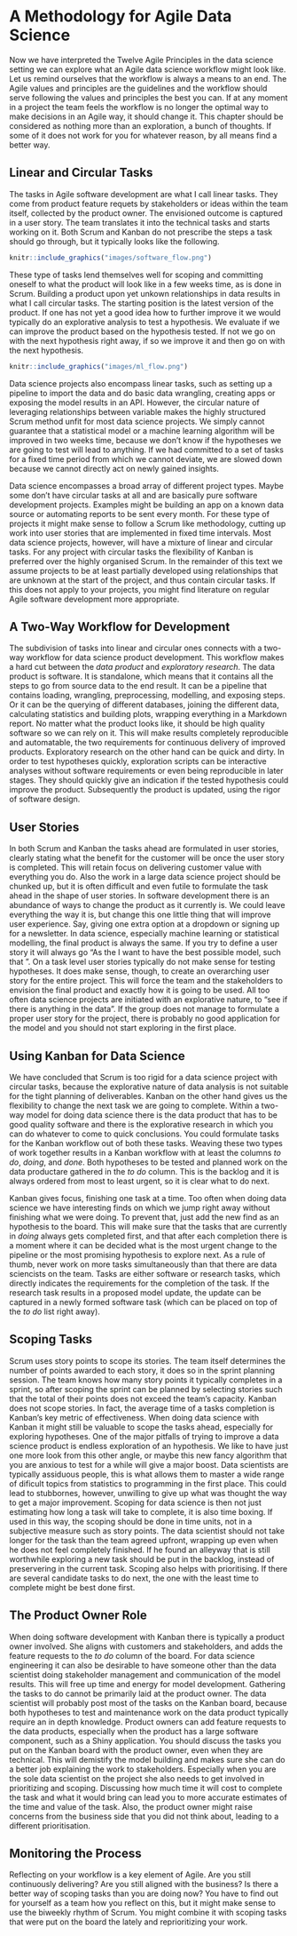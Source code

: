 # A Methodology for Agile Data Science

Now we have interpreted the Twelve Agile Principles in the data science setting we can explore what an Agile data science workflow might look like. 
Let us remind ourselves that the workflow is always a means to an end. 
The Agile values and principles are the guidelines and the workflow should serve following the values and principles the best you can. 
If at any moment in a project the team feels the workflow is no longer the optimal way to make decisions in an Agile way, it should change it.
This chapter should be considered as nothing more than an exploration, a bunch of thoughts. 
If some of it does not work for you for whatever reason, by all means find a better way.

## Linear and Circular Tasks

The tasks in Agile software development are what I call linear tasks. 
They come from product feature requets by stakeholders or ideas within the team itself, collected by the product owner. 
The envisioned outcome is captured in a user story. 
The team translates it into the technical tasks and starts working on it. 
Both Scrum and Kanban do not prescribe the steps a task should go through, but it typically looks like the following.

```r
knitr::include_graphics("images/software_flow.png")
```
These type of tasks lend themselves well for scoping and committing oneself to what the product will look like in a few weeks time, as is done in Scrum. 
Building a product upon yet unkown relationships in data results in what I call circular tasks. 
The starting position is the latest version of the product. 
If one has not yet a good idea how to further improve it we would typically do an explorative analysis to test a hypothesis. 
We evaluate if we can improve the product based on the hypothesis tested. 
If not we go on with the next hypothesis right away, if so we improve it and then go on with the next hypothesis.

```r
knitr::include_graphics("images/ml_flow.png")
```
Data science projects also encompass linear tasks, such as setting up a pipeline to import the data and do basic data wrangling, creating apps or exposing the model results in an API. 
However, the circular nature of leveraging relationships between variable makes the highly structured Scrum method unfit for most data science projects. 
We simply cannot guarantee that a statistical model or a machine learning algorithm will be improved in two weeks time, because we don't know if the hypotheses we are going to test will lead to anything. 
If we had committed to a set of tasks for a fixed time period from which we cannot deviate, we are slowed down because we cannot directly act on newly gained insights. 

Data science encompasses a broad array of different project types. 
Maybe some don't have circular tasks at all and are basically pure software development projects. 
Examples might be building an app on a known data source or automating reports to be sent every month. 
For these type of projects it might make sense to follow a Scrum like methodology, cutting up work into user stories that are implemented in fixed time intervals. 
Most data science projects, however, will have a mixture of linear and circular tasks. 
For any project with circular tasks the flexibility of Kanban is preferred over the highly organised Scrum. 
In the remainder of this text we assume projects to be at least partially developed using relationships that are unknown at the start of the project, and thus contain circular tasks. 
If this does not apply to your projects, you might find literature on regular Agile software development more appropriate.

## A Two-Way Workflow for Development

The subdivision of tasks into linear and circular ones connects with a two-way workflow for data science product development. 
This workflow makes a hard cut between the *data product* and *exploratory research*. 
The data product is software. 
It is standalone, which means that it contains all the steps to go from source data to the end result. 
It can be a pipeline that contains loading, wrangling, preprocessing, modelling, and exposing steps. 
Or it can be the querying of different databases, joining the different data, calculating statistics and building plots, wrapping everything in a Markdown report.
No matter what the product looks like, it should be high quality software so we can rely on it. 
This will make results completely reproducible and automatable, the two requirements for continuous delivery of improved products. 
Exploratory research on the other hand can be quick and dirty.
In order to test hypotheses quickly, exploration scripts can be interactive analyses without software requirements or even being reproducible in later stages. 
They should quickly give an indication if the tested hypothesis could improve the product.
Subsequently the product is updated, using the rigor of software design.

## User Stories

In both Scrum and Kanban the tasks ahead are formulated in user stories, clearly stating what the benefit for the customer will be once the user story is completed. 
This will retain focus on delivering customer value with everything you do. 
Also the work in a large data science project should be chunked up, but it is often difficult and even futile to formulate the task ahead in the shape of user stories. 
In software development there is an abundance of ways to change the product as it currently is. 
We could leave everything the way it is, but change this one little thing that will improve user experience. 
Say, giving one extra option at a dropdown or signing up for a newsletter. 
In data science, especially machine learning or statistical modelling, the final product is always the same.
If you try to define a user story it will always go "As the <user of the model> I want to have the best possible model, such that <application of the model>". 
On a task level user stories typically do not make sense for testing hypotheses. 
It does make sense, though, to create an overarching user story for the entire project. 
This will force the team and the stakeholders to envision the final product and exactly how it is going to be used. 
All too often data science projects are initiated with an explorative nature, to "see if there is anything in the data". 
If the group does not manage to formulate a proper user story for the project, there is probably no good application for the model and you should not start exploring in the first place.

## Using Kanban for Data Science

We have concluded that Scrum is too rigid for a data science project with circular tasks, because the explorative nature of data analysis is not suitable for the tight planning of deliverables. 
Kanban on the other hand gives us the flexibility to change the next task we are going to complete. 
Within a two-way model for doing data science there is the data product that has to be good quality software and there is the explorative research in which you can do whatever to come to quick conclusions. 
You could formulate tasks for the Kanban workflow out of both these tasks.
Weaving these two types of work together results in a Kanban workflow with at least the columns *to do*, *doing*, and *done*. 
Both hypotheses to be tested and planned work on the data productare gathered in the *to do* column. 
This is the backlog and it is always ordered from most to least urgent, so it is clear what to do next. 

Kanban gives focus, finishing one task at a time. 
Too often when doing data science we have interesting finds on which we jump right away without finishing what we were doing. 
To prevent that, just add the new find as an hypothesis to the board. 
This will make sure that the tasks that are currently in *doing* always gets completed first, and that after each completion there is a moment where it can be decided what is the most urgent change to the pipeline or the most promising hypothesis to explore next. 
As a rule of thumb, never work on more tasks simultaneously than that there are data sciencists on the team. 
Tasks are either software or research tasks, which directly indicates the requirements for the completion of the task. 
If the research task results in a proposed model update, the update can be captured in a newly formed software task (which can be placed on top of the *to do* list right away).

## Scoping Tasks

Scrum uses story points to scope its stories. 
The team itself determines the number of points awarded to each story, it does so in the sprint planning session. 
The team knows how many story points it typically completes in a sprint, so after scoping the sprint can be planned by selecting stories such that the total of their points does not exceed the team's capacity. 
Kanban does not scope stories. 
In fact, the average time of a tasks completion is Kanban's key metric of effectiveness. 
When doing data science with Kanban it might still be valuable to scope the tasks ahead, especially for exploring hypotheses. 
One of the major pitfalls of trying to improve a data science product is endless exploration of an hypothesis. 
We like to have just one more look from this other angle, or maybe this new fancy algorithm that you are anxious to test for a while will give a major boost. 
Data scientists are typically assiduous people, this is what allows them to master a wide range of dificult topics from statistics to programming in the first place. 
This could lead to stubbornes, however, unwilling to give up what was thought the way to get a major improvement. 
Scoping for data science is then not just estimating how long a task will take to complete, it is also time boxing. 
If used in this way, the scoping should be done in time units, not in a subjective measure such as story points. 
The data scientist should not take longer for the task than the team agreed upfront, wrapping up even when he does not feel completely finished. 
If he found an alleyway that is still worthwhile exploring a new task should be put in the backlog, instead of preservering in the current task. 
Scoping also helps with prioritising. 
If there are several candidate tasks to do next, the one with the least time to complete might be best done first. 

## The Product Owner Role

When doing software development with Kanban there is typically a product owner involved. 
She aligns with customers and stakeholders, and adds the feature requests to the *to do* column of the board. 
For data science engineering it can also be desirable to have someone other than the data scientist doing stakeholder management and communication of the model results. 
This will free up time and energy for model development. 
Gathering the tasks to do cannot be primarily laid at the product owner. 
The data scientist will probably post most of the tasks on the Kanban board, because both hypotheses to test and maintenance work on the data product typically require an in depth knowledge. 
Product owners can add feature requests to the data products, especially when the product has a large software component, such as a Shiny application. 
You should discuss the tasks you put on the Kanban board with the product owner, even when they are technical. 
This will demistify the model building and makes sure she can do a better job explaining the work to stakeholders. 
Especially when you are the sole data scientist on the project she also needs to get involved in prioritizing and scoping. 
Discussing how much time it will cost to complete the task and what it would bring can lead you to more accurate estimates of the time and value of the task. 
Also, the product owner might raise concerns from the business side that you did not think about, leading to a different prioritisation.

## Monitoring the Process

Reflecting on your workflow is a key element of Agile. 
Are you still continuously delivering? Are you still aligned with the business? 
Is there a better way of scoping tasks than you are doing now? 
You have to find out for yourself as a team how you reflect on this, but it might make sense to use the biweekly rhythm of Scrum. 
You might combine it with scoping tasks that were put on the board the lately and reprioritizing your work. 
